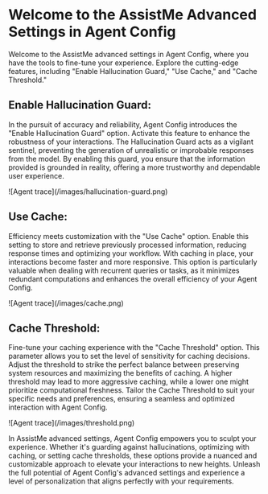 # Welcome to the AssistMe Advanced Settings in Agent Config

Welcome to the AssistMe advanced settings in Agent Config, where you have the tools to fine-tune your experience. Explore the cutting-edge features, including "Enable Hallucination Guard," "Use Cache," and "Cache Threshold."

## Enable Hallucination Guard:

In the pursuit of accuracy and reliability, Agent Config introduces the "Enable Hallucination Guard" option. Activate this feature to enhance the robustness of your interactions. The Hallucination Guard acts as a vigilant sentinel, preventing the generation of unrealistic or improbable responses from the model. By enabling this guard, you ensure that the information provided is grounded in reality, offering a more trustworthy and dependable user experience.

<Frame>![Agent trace](/images/hallucination-guard.png)</Frame>

## Use Cache:

Efficiency meets customization with the "Use Cache" option. Enable this setting to store and retrieve previously processed information, reducing response times and optimizing your workflow. With caching in place, your interactions become faster and more responsive. This option is particularly valuable when dealing with recurrent queries or tasks, as it minimizes redundant computations and enhances the overall efficiency of your Agent Config.

<Frame>![Agent trace](/images/cache.png)</Frame>

## Cache Threshold:

Fine-tune your caching experience with the "Cache Threshold" option. This parameter allows you to set the level of sensitivity for caching decisions. Adjust the threshold to strike the perfect balance between preserving system resources and maximizing the benefits of caching. A higher threshold may lead to more aggressive caching, while a lower one might prioritize computational freshness. Tailor the Cache Threshold to suit your specific needs and preferences, ensuring a seamless and optimized interaction with Agent Config.

<Frame>![Agent trace](/images/threshold.png)</Frame>

In AssistMe advanced settings, Agent Config empowers you to sculpt your experience. Whether it's guarding against hallucinations, optimizing with caching, or setting cache thresholds, these options provide a nuanced and customizable approach to elevate your interactions to new heights. Unleash the full potential of Agent Config's advanced settings and experience a level of personalization that aligns perfectly with your requirements.

